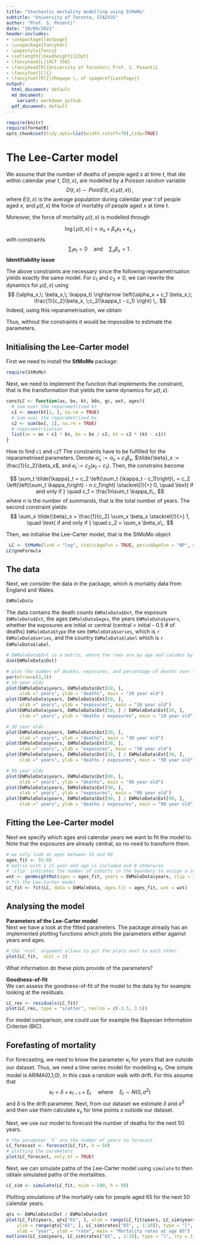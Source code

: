 ```yaml
---
title: "Stochastic mortality modelling using StMoMo"
subtitle: "University of Toronto, STA2535"
author: "Prof. S. Pesenti"
date: "20/09/2021"
header-includes:
- \usepackage{lastpage}
- \usepackage{fancyhdr}
- \pagestyle{fancy}
- \setlength{\headheight}{23pt}
- \fancyhead[L]{ACT 350}
- \fancyhead[R]{University of Toronto\\ Prof. S. Pesenti}
- \fancyfoot[C]{}
- \fancyfoot[R]{\thepage \, of \pageref{LastPage}}
output:
  html_document: default
  md_document:
    variant: markdown_github
  pdf_document: default
---
```


```r
require(knitr)
require(formatR)
opts_chunk$set(tidy.opts=list(width.cutoff=70),tidy=TRUE)
```


# The Lee-Carter model

We assume that the number of deaths of people aged $x$ at time $t$, that die within calendar year $t$, $D(t,x)$, are modelled by a Poisson random variable
$$
D(t, x) \sim Pois\left(E(t,x)\, \mu(t, x)\right)\,,
$$
where $E(t,x)$ is the average population during calendar year $t$ of people aged $x$, and $\mu(t,x)$ the force of mortality of people aged $x$ at time $t$.    

Moreover, the force of mortality $\mu(t,x)$ is modelled through

$$
\log\left( \, \mu(t,x)\,\right)
=
\alpha_x + \beta_x \kappa_t + \epsilon_{x,t}
$$
with constraints 
$$
\sum_t \kappa_t = 0 
\quad \text{and}\quad
\sum_x \beta_x = 1\,.
$$
**Identifiability issue**    

The above constraints are necessary since the following reparametrisation yields exactly the same model. For $c_1$ and $c_2 \neq 0$, we can rewrite the dynamics for $\mu(t,x)$ using 
$$
(\alpha_x,\; \beta_x,\; \kappa_t) 
\rightarrow
\left(\alpha_x + c_1 \beta_x,\; \frac{1}{c_2}\beta_x, \;c_2(\kappa_t - c_1) \right) \,.
$$
Indeed, using this reparametrisation, we obtain
\begin{align}
\log\left( \, \mu(t,x)\,\right)
= \alpha_x + c_1 \beta_x +  \frac{1}{c_2}\beta_x\, c_2(\kappa_t - c_1)+ \epsilon_{x,t}
= \alpha_x + \beta_x \kappa_t + \epsilon_{x,t}\,.
\end{align}

Thus, without the constraints it would be impossible to estimate the parameters.


## Initialising the Lee-Carter model
First we need to install the **StMoMo** package:
```r
require(StMoMo)
```

Next, we need to implement the function that implements the constraint, that is the transformation that yields the same dynamics for $\mu(t,x)$.
```r
constLC <- function(ax, bx, kt, b0x, gc, wxt, ages){
  # sum over the reparametrised kt
  c1 <- mean(kt[1, ], na.rm = TRUE)
  # sum over the reparametrised bx
  c2 <- sum(bx[, 1], na.rm = TRUE)
  # reparametrisation
  list(ax = ax + c1 * bx, bx = bx / c2, kt = c2 * (kt - c1))
}
```

How to find `c1` and `c2`? The constraints have to be fulfilled for the reparametrised parameters. Denote $\tilde{\alpha}_x:= \alpha_x + c_1 \beta_x$, $\tilde{\beta}_x := \frac{1}{c_2}\beta_x$, and $\tilde{\kappa}_t := c_2(\kappa_t - c_1)$. Then, the constrains become

$$
\sum_t \tilde{\kappa}_t 
= c_2 \left(\sum_t  (\kappa_t - c_1)\right)\,
= c_2 \left(\left(\sum_t  \kappa_t\right) - n c_1\right) \stackrel{!}{=} 0, 
\quad \text{ if and only if } \quad  
 c_1 = \frac1n\sum_t \kappa_t\,,
$$
where $n$ is the number of summands, that is the total number of years. The second constraint yields: 
$$
\sum_x \tilde{\beta}_x = \frac{1}{c_2} \sum_x \beta_x
\stackrel{!}{=} 1, 
\quad \text{ if and only if } \quad
c_2 = \sum_x \beta_x\,.
$$

Then, we initialise the Lee-Carter model, that is the StMoMo object
```r
 LC <- StMoMo(link = "log", staticAgeFun = TRUE, periodAgeFun = "NP", constFun = constLC)
LC$gnmFormula
```


## The data
Next, we consider the data in the package, which is mortality data from England and Wales.
```r
EWMaleData

```
The data contains the death counts `EWMaleData$Dxt`, the exposure `EWMaleData$Ext`, the ages `EWMaleData$ages`, the years `EWMaleData$years`, whether the exposures are initial or central (central = initial - 0.5 # of deaths) `EWMaleData$type` the sex `EWMaleData$series`, which is `r EWMaleData$series`, and the country `EWMaleData$label` which is `r EWMaleData$label`.


```r
# EWMaleData$Dxt is a matrix, where the rows are by age and columns by calendar year
dim(EWMaleData$Dxt)

# plot the number of deaths, exposures, and percentage of deaths over the years
par(mfrow=c(3,3))
# 10 year olds
plot(EWMaleData$years, EWMaleData$Dxt[10, ], 
     xlab =" years", ylab = "deaths", main = "10 year old")
plot(EWMaleData$years, EWMaleData$Ext[10, ],
     xlab =" years", ylab = "exposures", main = "10 year old")
plot(EWMaleData$years, EWMaleData$Dxt[10, ] / EWMaleData$Ext[10, ], 
     xlab =" years", ylab = "deaths / exposures", main = "10 year old")

# 30 year olds
plot(EWMaleData$years, EWMaleData$Dxt[30, ], 
     xlab =" years", ylab = "deaths", main = "30 year old")
plot(EWMaleData$years, EWMaleData$Ext[30, ],
     xlab =" years", ylab = "exposures", main = "30 year old")
plot(EWMaleData$years, EWMaleData$Dxt[30, ] / EWMaleData$Ext[30, ], 
     xlab =" years", ylab = "deaths / exposures", main = "30 year old")

# 90 year olds
plot(EWMaleData$years, EWMaleData$Dxt[90, ],
     xlab =" years", ylab = "deaths", main = "90 year old")
plot(EWMaleData$years, EWMaleData$Ext[90, ],
     xlab =" years", ylab = "exposures", main = "90 year old")
plot(EWMaleData$years, EWMaleData$Dxt[90, ] / EWMaleData$Ext[90, ],
     xlab =" years", ylab = "deaths / exposures", main = "90 year old")

```

## Fitting the Lee-Carter model

Next we specify which ages and calendar years we want to fit the model to. Note that the exposures are already central, so no need to transform them.

```r
# we only look at ages between 55 and 89
ages_fit <- 55:89
# matrix with 1 if year and age is included and 0 otherwise
# `clip` indicates the number of cohorts in the boundary to assign a zero weight. 
wxt <- genWeightMat(ages = ages_fit, years = EWMaleData$years, clip = 3)
# fit the Lee-Carter model
LC_fit <- fit(LC, data = EWMaleData, ages.fit = ages_fit, wxt = wxt)

```
## Analysing the model
**Parameters of the Lee-Carter model**  
Next we have a look at the fitted parameters. The package already has an implemented plotting functions which plots the parameters either against years and ages.

```r
# the `ncol` argument allows to put the plots next to each other.
plot(LC_fit,  nCol = 3)
```

What information do these plots provide of the parameters?


**Goodness-of-fit**    
We can assess the goodness-of-fit of the model to the data by for example looking at the residuals.

```r

LC_res <- residuals(LC_fit)
plot(LC_res, type = "scatter", reslim = c(-3.5, 3.5))
```


For model comparison, one could use for example the Bayesian Information Criterion (BIC).

## Forefasting of mortality

For forecasting, we need to know the parameter $\kappa_t$ for years that are outside our dataset. Thus, we need a time series model for modelling $\kappa_t$. One simple model is ARIMA(0,1,0), in this case a random walk with drift. For this assume that
$$
 \kappa_{t} = \delta + \kappa_{t-1} + \xi_t\, 
 \quad \text{where} \quad 
 \xi_t \sim N(0, \sigma^2)
$$
and $\delta$ is the drift parameter. Next, from our dataset we estimate $\delta$ and $\sigma^2$ and then use them calculate $\kappa_s$ for time points $s$ outside our dataset.

Next, we use our model to forecast the number of deaths for the next 50 years.

```r
# the parameter `h` are the number of years to forecast.
LC_forecast <- forecast(LC_fit, h = 50)
# plotting the parameters
plot(LC_forecast, only.kt = TRUE)

```

Next, we can simulate paths of the Lee-Carter model using `simulate` to then obtain simulated paths of the mortalities.
```r
LC_sim <- simulate(LC_fit, nsim = 500, h = 50)
```


Plotting simulations of the mortality rate for people aged 65 for the next 50 calendar years.

```r
qtx <- EWMaleData$Dxt / EWMaleData$Ext
plot(LC_fit$years, qtx["65", ], xlim = range(LC_fit$years, LC_sim$years),
    ylim = range(qtx["65", ], LC_sim$rates["65", , 1:20]), type = "l",
    xlab = "year", ylab = "rate", main = "Mortality rates at age 65")
matlines(LC_sim$years, LC_sim$rates["65", , 1:20], type = "l", lty = 1)

```

























